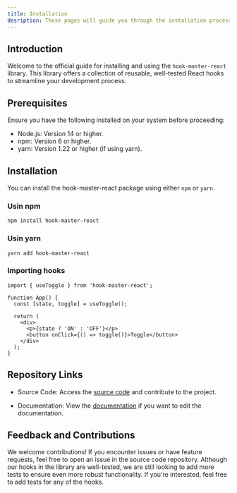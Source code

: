 ```yaml
---
title: Installation
desription: These pages will guide you through the installation process and provide further insights into the library.
---
```


## Introduction
Welcome to the official guide for installing and using the `hook-master-react` library. This library offers a collection of reusable, well-tested React hooks to streamline your development process.

## Prerequisites
Ensure you have the following installed on your system before proceeding:

  - Node.js: Version 14 or higher.
  - npm: Version 6 or higher.
  - yarn: Version 1.22 or higher (if using yarn).

## Installation

You can install the hook-master-react package using either `npm` or `yarn`.

### Usin npm
```
npm install hook-master-react
```
### Usin yarn
```
yarn add hook-master-react
```


### Importing hooks
```tsx
import { useToggle } from 'hook-master-react';

function App() {
  const [state, toggle] = useToggle();

  return (
    <div>
      <p>{state ? 'ON' : 'OFF'}</p>
      <button onClick={() => toggle()}>Toggle</button>
    </div>
  );
}

```

## Repository Links

- Source Code: Access the [source code](https://github.com/Kunalkbhatia/HookMaste) and contribute to the project.

- Documentation: View the [documentation](https://github.com/Kunalkbhatia/HookMasterDev) if you want to edit the documentation.

## Feedback and Contributions

We welcome contributions! If you encounter issues or have feature requests, feel free to open an issue in the source code repository.
Although our hooks in the library are well-tested, we are still looking to add more tests to ensure even more robust functionality. If you're interested, feel free to add tests for any of the hooks.

